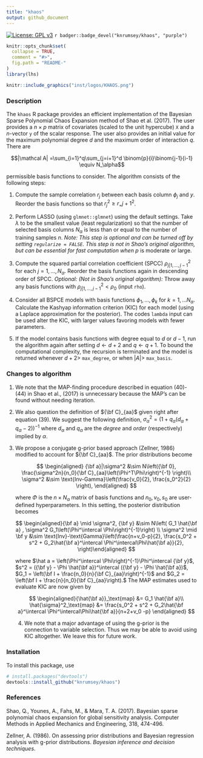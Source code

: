 ```yaml
---
title: "khaos"
output: github_document
---
```


[![License: GPL v3](https://img.shields.io/badge/License-BSD_3-blue.svg)](https://www.gnu.org/licenses/gpl-3.0) `r badger::badge_devel("knrumsey/khaos", "purple")`

<!-- README.md is generated from README.Rmd. Please edit that file -->

```r
knitr::opts_chunk$set(
  collapse = TRUE,
  comment = "#>",
  fig.path = "README-"
)
library(lhs)
```

```r
knitr::include_graphics("inst/logos/KHAOS.png")
```

### Description

The `khaos` R package provides an efficient implementation of the Bayesian Sparse Polynomial Chaos Expansion method of Shao et al. (2017). The user provides a $n\times p$ matrix of covariates (scaled to the unit hypercube) `X` and a $n$-vector `y` of the scalar response. The user also provides an initial value for the maximum polynomial degree $d$ and the maximum order of interaction $q$. There are

$$|\mathcal A| =\sum_{i=1}^q\sum_{j=i+1}^d \binom{p}{i}\binom{j-1}{i-1} \equiv N_\alpha$$

permissible basis functions to consider. The algorithm consists of the following steps:

1.  Compute the sample correlation $r_j$ between each basis column $\phi_j$ and $y$. Reorder the basis functions so that $r_j^2 \geq r_={j+1}^2$.

2.  Perform LASSO (using `glmnet::glmnet`) using the default settings. Take $\lambda$ to be the smallest value (least regularization) so that the number of selected basis columns $N_\alpha$ is less than or equal to the number of training samples $n$. *Note: This step is optional and can be turned off by setting `regularize = FALSE`. This step is not in Shao's original algorithm, but can be essential for fast computation when* $p$ is moderate or large.

3.  Compute the squared partial correlation coefficient (SPCC) $\rho^2_{j|1,\ldots, j-1}$ for each $j=1, \ldots, N_\alpha$. Reorder the basis functions again in descending order of SPCC. *Optional: (Not in Shao's original algorithm):* Throw away any basis functions with $\rho^2_{j|1,\ldots, j-1} < \rho_0$ (input `rho`).

4.  Consider all BSPCE models with basis functions $\phi_1, \ldots, \phi_k$ for $k=1, \ldots N_\alpha$. Calculate the Kashyap information criterion (KIC) for each model (using a Laplace approximation for the posterior). The codes `lambda` input can be used alter the KIC, with larger values favoring models with fewer parameters.

5.  If the model contains basis functions with degree equal to $d$ or $d-1$, run the algorithm again after setting $d \leftarrow d+2$ and $q \leftarrow q + 1$. To bound the computational complexity, the recursion is terminated and the model is returned whenever $d +2 >$ `max_degree`, or when $|A| >$ `max_basis`.

### Changes to algorithm

1.  We note that the MAP-finding procedure described in equation (40)-(44) in Shao et al., (2017) is unnecessary because the MAP's can be found without needing iteration.

2.  We also question the definition of ${\bf C}_{aa}$ given right after equation (39). We suggest the following definition, $\sigma_\alpha^2 = \left(1 + q_\alpha(d_\alpha+q_\alpha-2) \right)^{-1}$ where $d_\alpha$ and $q_\alpha$ are the *degree* and *order* (respectively) implied by $\alpha$.

3.  We propose a conjugate g-prior based approach (Zellner, 1986) modified to account for ${\bf C}_{aa}$. The prior distributions become

    $$
    \begin{aligned}
    {\bf a}|\sigma^2 &\sim N\left({\bf 0}, \frac{\sigma^2n}{n_0}{\bf C}_{aa}\left(\Phi^T\Phi\right)^{-1} \right)\\
    \sigma^2 &\sim \text{Inv-Gamma}\left(\frac{v_0}{2}, \frac{s_0^2}{2} \right),
    \end{aligned}
    $$

    where $\Phi$ is the $n\times N_\alpha$ matrix of basis functions and $n_0, v_0, s_0$ are user-defined hyperparameters. In this setting, the posterior distribution becomes

    $$
    \begin{aligned}{\bf a} \mid \sigma^2, {\bf y} &\sim N\left( G_1 \hat{\bf a} , \sigma^2 G_1\left(\Phi^\intercal \Phi\right)^{-1}\right) \\
    \sigma^2 \mid \bf y &\sim \text{Inv}-\text{Gamma}\left(\frac{n+v_0-p}{2}, \frac{s_0^2 + s^2 + G_2\hat{\bf a}^\intercal \Phi^\intercal\Phi\hat{\bf a}}{2}, \right)\end{aligned}
    $$

    where $\hat a = \left(\Phi^\intercal \Phi\right)^{-1}\Phi^\intercal {\bf y}$, $s^2 = ({\bf y} - \Phi \hat{\bf a})^\intercal ({\bf y} - \Phi \hat{\bf a})$, $G_1 = \left(\bf I + \frac{n_0}{n}{\bf C}_{aa}\right)^{-1}$ and $G_2 = \left(\bf I + \frac{n}{n_0}{\bf C}_{aa}\right).$ The MAP estimates used to evaluate KIC are now given by

    $$
    \begin{aligned}{\hat{\bf a}}_\text{map} &= G_1 \hat{\bf a}\\
    \hat{\sigma}^2_\text{map} &= \frac{s_0^2 + s^2 + G_2\hat{\bf a}^\intercal \Phi^\intercal\Phi\hat{\bf a}}{n+2+v_0 -p}
    \end{aligned}
    $$

    4.  We note that a major advantage of using the g-prior is the connection to variable selection. Thus we may be able to avoid using KIC altogether. We leave this for future work.

### Installation

To install this package, use

```R
# install.packages("devtools")
devtools::install_github("knrumsey/khaos")
```

### References

Shao, Q., Younes, A., Fahs, M., & Mara, T. A. (2017). Bayesian sparse polynomial chaos expansion for global sensitivity analysis. Computer Methods in Applied Mechanics and Engineering, 318, 474-496.

Zellner, A. (1986). On assessing prior distributions and Bayesian regression analysis with g-prior distributions. *Bayesian inference and decision techniques*.
